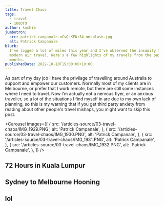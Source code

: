 ```yaml
---
title: Travel Chaos
tags:
  - travel
  - 100DTO
author: kochie
jumbotron:
  src: patrick-campanale-oCsQLKENz34-unsplash.jpg
  alt: Patrick Campanale
blurb:
  I've logged a lot of miles this year and I've observed the insanity that is
  modern air travel. Here's a few highlights of my travels from the past few
  months.
publishedDate: 2022-10-10T15:00:00+10:00
---
```


As part of my day job I have the privilage of travelling around Australia to
support and empower our customers. Normally most of my clients are in Melbourne,
or prefer that I work remote, but there are still some instances where I need to
travel. Now I'm actually not a nervous flyer, or an anxious traveller, so a lot
of the situations I find myself in are due to my own lack of planning, so this
is my warning that if you get third party anxiety from reading about other
people's travel mishaps, you might want to skip this post.

<Carousel
  images={[
    {
      src: '/articles-source/03-travel-chaos/IMG_1929.PNG',
      alt: 'Patrick Campanale',
    },
    {
      src: '/articles-source/03-travel-chaos/IMG_1930.PNG',
      alt: 'Patrick Campanale',
    },
    {
      src: '/articles-source/03-travel-chaos/IMG_1931.PNG',
      alt: 'Patrick Campanale',
    },
    {
      src: '/articles-source/03-travel-chaos/IMG_1932.PNG',
      alt: 'Patrick Campanale',
    },
  ]}
/>

## 72 Hours in Kuala Lumpur

## Sydney to Melbourne Hooning

## lol
